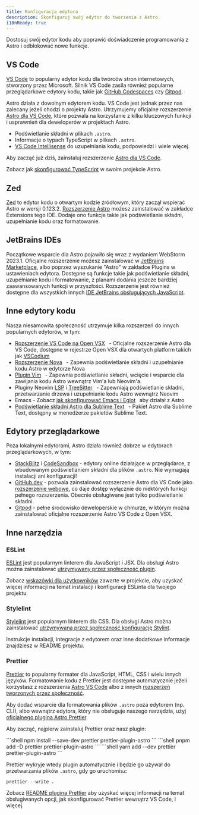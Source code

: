 ```yaml
---
title: Konfiguracja edytora
description: Skonfiguruj swój edytor do tworzenia z Astro.
i18nReady: true
---
```



Dostosuj swój edytor kodu aby poprawić doświadczenie programowania z Astro i odblokować nowe funkcje.

## VS Code

[VS Code](https://code.visualstudio.com/) to popularny edytor kodu dla twórców stron internetowych, stworzony przez Microsoft. Silnik VS Code zasila również popularne przeglądarkowe edytory kodu, takie jak [GitHub Codespaces](https://github.com/features/codespaces) czy [Gitpod](https://gitpod.io/).

Astro działa z dowolnym edytorem kodu. VS Code jest jednak przez nas zalecany jeżeli chodzi o projekty Astro. Utrzymujemy oficjalne rozszerzenie [Astro dla VS Code](https://marketplace.visualstudio.com/items?itemName=astro-build.astro-vscode), które pozwala na korzystanie z kilku kluczowych funkcji i usprawnień dla deweloperów w projektach Astro.

- Podświetlanie składni w plikach `.astro`.
- Informacje o typach TypeScript w plikach `.astro`.
- [VS Code Intellisense](https://code.visualstudio.com/docs/editor/intellisense) do uzupełniania kodu, podpowiedzi i wiele więcej.

Aby zacząć już dziś, zainstaluj rozszerzenie [Astro dla VS Code](https://marketplace.visualstudio.com/items?itemName=astro-build.astro-vscode).


<ReadMore>Zobacz jak [skonfigurować TypeScript](/pl/guides/typescript/) w swoim projekcie Astro.</ReadMore>

## Zed

[Zed](https://zed.dev/) to edytor kodu o otwartym kodzie źródłowym, który zaczął wspierać Astro w wersji 0.123.2. [Rozszerzenie Astro](https://github.com/zed-industries/zed/tree/main/extensions/astro) możesz zainstalować w zakładce Extensions tego IDE. Dodaje ono funkcje takie jak podświetlanie składni, uzupełnianie kodu oraz formatowanie.

## JetBrains IDEs

Początkowe wsparcie dla Astro pojawiło się wraz z wydaniem WebStorm 2023.1. Oficjalne rozszerzenie możesz zainstalować w [JetBrains Marketplace](https://plugins.jetbrains.com/plugin/20959-astro), albo poprzez wyszukanie "Astro" w zakładce Plugins w ustawieniach edytora. Dostępne są funkcje takie jak podświetlanie składni, uzupełnianie kodu i formatowanie, z planami dodania jeszcze bardziej zaawansowanych funkcji w przyszłości. Rozszerzenie jest również dostępne dla wszystkich innych [IDE JetBrains obsługujących JavaScript](https://www.jetbrains.com/products/#lang=js&type=ide).

## Inne edytory kodu

Nasza niesamowita społeczność utrzymuje kilka rozszerzeń do innych popularnych edytorów, w tym:

- [Rozszerzenie VS Code na Open VSX](https://open-vsx.org/extension/astro-build/astro-vscode) <span style="margin: 0.25em;"><Badge text="Oficjalne" /></span> - Oficjalne rozszerzenie Astro dla VS Code, dostępne w rejestrze Open VSX dla otwartych platform takich jak [VSCodium](https://vscodium.com/)
- [Rozszerzenie Nova](https://extensions.panic.com/extensions/sciencefidelity/sciencefidelity.astro/) <span style="margin: 0.25em;"><Badge class="neutral-badge" text="Społeczności" /></span> - Zapewnia podświetlanie składni i uzupełnianie kodu Astro w edytorze Nova
- [Plugin Vim](https://github.com/wuelnerdotexe/vim-astro) <span style="margin: 0.25em;"><Badge class="neutral-badge" text="Społeczności" /></span> - Zapewnia podświetlanie składni, wcięcie i wsparcie dla zawijania kodu Astro wewnątrz Vim'a lub Neovim'a.
- Pluginy Neovim [LSP](https://github.com/neovim/nvim-lspconfig/blob/master/doc/server_configurations.md#astro) i [TreeSitter](https://github.com/virchau13/tree-sitter-astro) <span style="margin: 0.25em;"><Badge class="neutral-badge" text="Społeczności" /></span> - Zapewniają podświetlanie składni, przetwarzanie drzewa i uzupełnianie kodu Astro wewnątrz Neovim
- Emacs - Zobacz [jak skonfigurować Emacs i Eglot](https://medium.com/@jrmjrm/configuring-emacs-and-eglot-to-work-with-astro-language-server-9408eb709ab0) <span style="margin: 0.25em;"><Badge class="neutral-badge" text="Społeczności" /></span> aby działał z Astro
- [Podświetlanie składni Astro dla Sublime Text](https://packagecontrol.io/packages/Astro) <span style="margin: 0.25em;"><Badge class="neutral-badge" text="Społeczności" /></span> - Pakiet Astro dla Sublime Text, dostępny w menedżerze pakietów Sublime Text.

## Edytory przeglądarkowe

Poza lokalnymi edytorami, Astro działa również dobrze w edytorach przeglądarkowych, w tym:

- [StackBlitz](https://stackblitz.com/) i [CodeSandbox](https://codesandbox.io/) - edytory online działające w przeglądarce, z wbudowanym podświetlaniem składni dla plików `.astro`. Nie wymagają instalacji ani konfiguracji!
- [GitHub.dev](https://github.dev/) - pozwala zainstalować rozszerzenie Astro dla VS Code jako [rozszerzenie webowe](https://code.visualstudio.com/api/extension-guides/web-extensions), co daje dostęp wyłącznie do niektórych funkcji pełnego rozszerzenia. Obecnie obsługiwane jest tylko podświetlanie składni.
- [Gitpod](https://gitpod.io/) - pełne środowisko deweloperskie w chmurze, w którym można zainstalować oficjalne rozszerzenie Astro VS Code z Open VSX.

## Inne narzędzia

### ESLint

[ESLint](https://eslint.org/) jest popularnym linterem dla JavaScript i JSX. Dla obsługi Astro można zainstalować [utrzymywany przez społeczność plugin](https://github.com/ota-meshi/eslint-plugin-astro).

Zobacz [wskazówki dla użytkowników](https://ota-meshi.github.io/eslint-plugin-astro/user-guide/) zawarte w projekcie, aby uzyskać więcej informacji na temat instalacji i konfiguracji ESLinta dla twojego projektu.

### Stylelint

[Stylelint](https://stylelint.io/) jest popularnym linterem dla CSS. Dla obsługi Astro można zainstalować [utrzymywaną przez społeczność konfigurację Stylint](https://github.com/ota-meshi/stylelint-config-html).

Instrukcje instalacji, integracje z edytorem oraz inne dodatkowe informacje znajdziesz w README projektu.

### Prettier

[Prettier](https://prettier.io/) to popularny formater dla JavaScript, HTML, CSS i wielu innych języków. Formatowanie kodu z Prettier jest dostępne automatycznie jeżeli korzystasz z rozszerzenia [Astro VS Code](https://marketplace.visualstudio.com/items?itemName=astro-build.astro-vscode) albo z innych [rozszerzeń tworzonych przez społeczność](/pl/editor-setup/#inne-edytory-kodu).

Aby dodać wsparcie dla formatowania plików `.astro` poza edytorem (np. CLI), albo wewnątrz edytora, który nie obsługuje naszego narzędzia, użyj [oficjalnego plugina Astro Prettier](https://github.com/withastro/prettier-plugin-astro).

Aby zacząć, najpierw zainstaluj Prettier oraz nasz plugin:

<PackageManagerTabs>
  <Fragment slot="npm">
  ```shell
  npm install --save-dev prettier prettier-plugin-astro
  ```
  </Fragment>
  <Fragment slot="pnpm">
  ```shell
  pnpm add -D prettier prettier-plugin-astro
  ```
  </Fragment>
  <Fragment slot="yarn">
  ```shell
  yarn add --dev prettier prettier-plugin-astro
  ```
  </Fragment>
</PackageManagerTabs>

Prettier wykryje wtedy plugin automatycznie i będzie go używał do przetwarzania plików `.astro`, gdy go uruchomisz:

```shell
prettier --write .
```

Zobacz [README plugina Prettier](https://github.com/withastro/prettier-plugin-astro/blob/main/README.md) aby uzyskać więcej informacji na temat obsługiwanych opcji, jak skonfigurować Prettier wewnątrz VS Code, i więcej.
